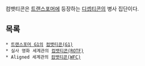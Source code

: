 컴뱃티콘은 [[트랜스포머]]에 등장하는 [[디셉티콘]]의 병사 집단이다.

== 목록 ==
 * [[트랜스포머 G1]]의 [[컴뱃티콘(G1)]]
 * 실사 영화 세계관의 [[컴뱃티콘(ROTF)]]
 * Aligned 세계관의 [[컴뱃티콘(WFC)]]

